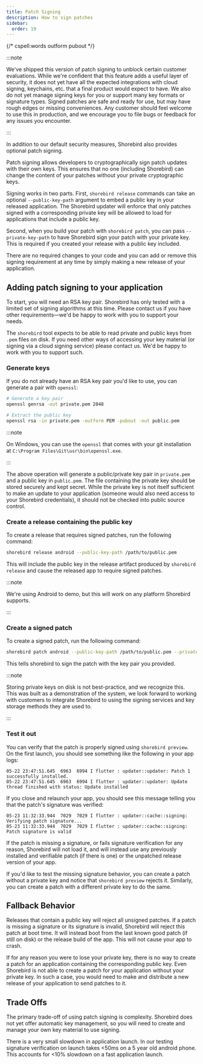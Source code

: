 ```yaml
---
title: Patch Signing
description: How to sign patches
sidebar:
  order: 19
---
```


{/* cspell:words outform pubout */}

:::note

We've shipped this version of patch signing to unblock certain customer
evaluations. While we're confident that this feature adds a useful layer of
security, it does not yet have all the expected integrations with cloud signing,
keychains, etc. that a final product would expect to have. We also do not yet
manage signing keys for you or support many key formats or signature types.
Signed patches are safe and ready for use, but may have rough edges or missing
conveniences. Any customer should feel welcome to use this in production, and we
encourage you to file bugs or feedback for any issues you encounter.

:::

In addition to our default security measures, Shorebird also provides optional
patch signing.

Patch signing allows developers to cryptographically sign patch updates with
their own keys. This ensures that no one (including Shorebird) can change the
content of your patches without your private cryptographic keys.

Signing works in two parts. First, `shorebird release` commands can take an
optional `--public-key-path` argument to embed a public key in your released
application. The Shorebird updater will enforce that only patches signed with a
corresponding private key will be allowed to load for applications that include
a public key.

Second, when you build your patch with `shorebird patch`, you can pass
`--private-key-path` to have Shorebird sign your patch with your private key.
This is required if you created your release with a public key included.

There are no required changes to your code and you can add or remove this
signing requirement at any time by simply making a new release of your
application.

## Adding patch signing to your application

To start, you will need an RSA key pair. Shorebird has only tested with a
limited set of signing algorithms at this time. Please contact us if you have
other requirements—we'd be happy to work with you to support your needs.

The `shorebird` tool expects to be able to read private and public keys from
`.pem` files on disk. If you need other ways of accessing your key material (or
signing via a cloud signing service) please contact us. We'd be happy to work
with you to support such.

### Generate keys

If you do not already have an RSA key pair you'd like to use, you can generate a
pair with `openssl`:

```sh
# Generate a key pair
openssl genrsa -out private.pem 2048

# Extract the public key
openssl rsa -in private.pem -outform PEM -pubout -out public.pem
```

:::note

On Windows, you can use the `openssl` that comes with your git installation at
`C:\Program Files\Git\usr\bin\openssl.exe`.

:::

The above operation will generate a public/private key pair in `private.pem` and
a public key in `public.pem`. The file containing the private key should be
stored securely and kept secret. While the private key is not itself sufficient
to make an update to your application (someone would also need access to your
Shorebird credentials), it should not be checked into public source control.

### Create a release containing the public key

To create a release that requires signed patches, run the following command:

```sh
shorebird release android --public-key-path /path/to/public.pem
```

This will include the public key in the release artifact produced by
`shorebird release` and cause the released app to require signed patches.

:::note

We're using Android to demo, but this will work on any platform Shorebird
supports.

:::

### Create a signed patch

To create a signed patch, run the following command:

```sh
shorebird patch android --public-key-path /path/to/public.pem --private-key-path /path/to/private.pem
```

This tells shorebird to sign the patch with the key pair you provided.

:::note

Storing private keys on disk is not best-practice, and we recognize this. This
was built as a demonstration of the system, we look forward to working with
customers to integrate Shorebird to using the signing services and key storage
methods they are used to.

:::

### Test it out

You can verify that the patch is properly signed using `shorebird preview`. On
the first launch, you should see something like the following in your app logs:

```
05-22 23:47:51.645  6963  6994 I flutter : updater::updater: Patch 1 successfully installed.
05-22 23:47:51.645  6963  6994 I flutter : updater::updater: Update thread finished with status: Update installed
```

If you close and relaunch your app, you should see this message telling you that
the patch's signature was verified:

```
05-23 11:32:33.944  7029  7029 I flutter : updater::cache::signing: Verifying patch signature...
05-23 11:32:33.944  7029  7029 I flutter : updater::cache::signing: Patch signature is valid
```

If the patch is missing a signature, or fails signature verification for any
reason, Shorebird will not load it, and will instead use any previously
installed and verifiable patch (if there is one) or the unpatched release
version of your app.

If you'd like to test the missing signature behavior, you can create a patch
without a private key and notice that `shorebird preview` rejects it. Similarly,
you can create a patch with a different private key to do the same.

## Fallback Behavior

Releases that contain a public key will reject all unsigned patches. If a patch
is missing a signature or its signature is invalid, Shorebird will reject this
patch at boot time. It will instead boot from the last known good patch (if
still on disk) or the release build of the app. This will not cause your app to
crash.

If for any reason you were to lose your private key, there is no way to create a
patch for an application containing the corresponding public key. Even Shorebird
is not able to create a patch for your application without your private key. In
such a case, you would need to make and distribute a new release of your
application to send patches to it.

## Trade Offs

The primary trade-off of using patch signing is complexity. Shorebird does not
yet offer automatic key management, so you will need to create and manage your
own key material to use signing.

There is a very small slowdown in application launch. In our testing signature
verification on launch takes &lt;50ms on a 5 year old android phone. This
accounts for &lt;10% slowdown on a fast application launch.
